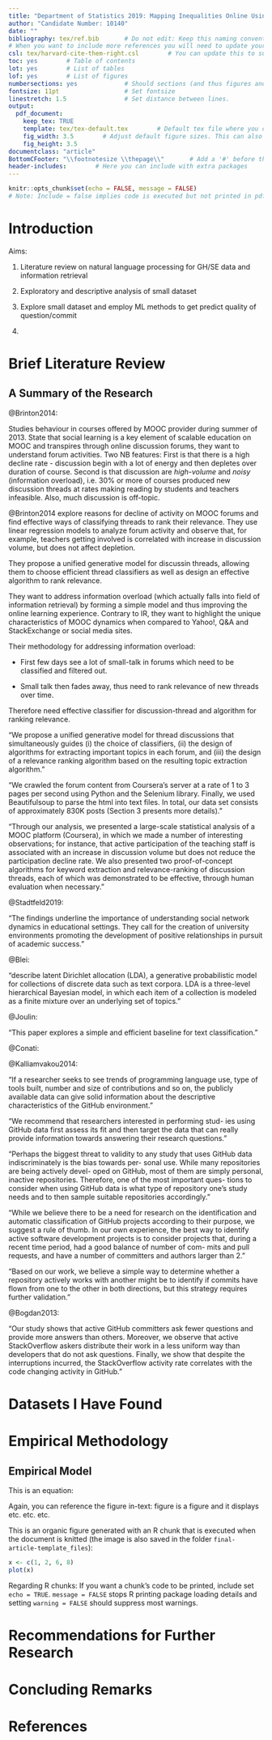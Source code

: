 ```yaml
---
title: "Department of Statistics 2019: Mapping Inequalities Online Using Data"
author: "Candidate Number: 10140"
date: ""
bibliography: tex/ref.bib       # Do not edit: Keep this naming convention and location
# When you want to include more references you will need to update your ref.bib file
csl: tex/harvard-cite-them-right.csl        # You can update this to suit the style of your referencing
toc: yes        # Table of contents
lot: yes        # List of tables
lof: yes        # List of figures
numbersections: yes             # Should sections (and thus figures and tables) be numbered?
fontsize: 11pt                  # Set fontsize
linestretch: 1.5                # Set distance between lines.
output:
  pdf_document:
    keep_tex: TRUE
    template: tex/tex-default.tex        # Default tex file where you can do some niggly work
    fig_width: 3.5        # Adjust default figure sizes. This can also be done in the chunks of the text.
    fig_height: 3.5
documentclass: "article"
BottomCFooter: "\\footnotesize \\thepage\\"       # Add a '#' before this line to remove footer.
header-includes:        # Here you can include with extra packages
---
```

```r
knitr::opts_chunk$set(echo = FALSE, message = FALSE)
# Note: Include = false implies code is executed but not printed in pdf
```
\renewcommand{\vec}[1]{\mathbf{#1}}
\newgeometry{left=3.5cm, right=2cm, top=20mm,bottom=4cm,top=2.5cm}

<!-- SUMMARY: 300 WORDS -->

<!-- INTRODUCTION: Aims of the study and a brief outline of the main sections of the dissertation -->

# Introduction \label{Intro}

Aims: 

1. Literature review on natural language processing for GH/SE data and information retrieval

2. Exploratory and descriptive analysis of small dataset

3. Explore small dataset and employ ML methods to get predict quality of question/commit

4. 



<!-- MAIN SECTIONS: Review of the literature, description of methods used and the results of the study -->


\newpage

# Brief Literature Review \label{Lit}

## A Summary of the Research



@Brinton2014:

Studies behaviour in courses offered by MOOC provider during summer of 2013. State that social learning is a key element of scalable education on MOOC and transpires through online discussion forums, they want to understand forum activities. 
Two NB features: First is that there is a high decline rate - discussion begin with a lot of energy and then depletes over duration of course. Second is that discussion are *high-volume* and *noisy* (information overload), i.e. 30% or more of courses produced new discussion threads at rates making reading by students and teachers infeasible. Also, much discussion is off-topic.

@Brinton2014 explore reasons for decline of activity on MOOC forums and find effective ways of classifying threads to rank their relevance. They use linear regression models to analyze forum activity and observe that, for example, teachers getting involved is correlated with increase in discussion volume, but does not affect depletion.

They propose a unified generative model for discussin threads, allowing them to choose efficient thread classifiers as well as design an effective algorithm to rank relevance.

They want to address information overload (which actually falls into field of information retrieval) by forming a simple model and thus improving the online learning experience. Contrary to IR, they want to highlight the unique characteristics of MOOC dynamics when compared to Yahoo!, Q&A and StackExchange or social media sites.

Their methodology for addressing information overload:

* First few days see a lot of small-talk in forums which need to be classified and filtered out.

* Small talk then fades away, thus need to rank relevance of new threads over time.

Therefore need effective classifier for discussion-thread and algorithm for ranking relevance.

"We propose a unified generative model for thread discussions that simultaneously guides (i) the choice of classifiers, (ii) the design of algorithms for extracting important topics in each forum, and (iii) the design of a relevance ranking algorithm based on the resulting topic extraction algorithm."

"We crawled the forum content from Coursera’s server at a rate of 1 to 3 pages per second using Python and the Selenium library. Finally, we used Beautifulsoup to parse the html into text files. In total, our data set consists of approximately 830K posts (Section 3 presents more details)."

"Through our analysis, we presented a large-scale statistical analysis of a MOOC platform (Coursera), in which we made a number of interesting observations; for instance, that active participation of the teaching staff is associated with an increase in discussion volume but does not reduce the participation decline rate. We also presented two proof-of-concept algorithms for keyword extraction and relevance-ranking of discussion threads, each of which was demonstrated to be effective, through human evaluation when necessary."



@Stadtfeld2019:

"The findings underline the importance of understanding social network dynamics in educational settings. They call for the creation of university environments promoting the development of positive relationships in pursuit of academic success."



@Blei:

"describe latent Dirichlet allocation (LDA), a generative probabilistic model for collections of discrete data such as text corpora. LDA is a three-level hierarchical Bayesian model, in which each item of a collection is modeled as a finite mixture over an underlying set of topics."


@Joulin:

"This paper explores a simple and efficient baseline for text classification."



@Conati:


@Kalliamvakou2014:

"If a researcher seeks to see trends of programming language use, type of tools built, number and size of contributions and so on, the publicly available data can give solid information about the descriptive characteristics of the GitHub environment."

"We recommend that researchers interested in performing stud- ies using GitHub data first assess its fit and then target the data that can really provide information towards answering their research questions."

"Perhaps the biggest threat to validity to any study that uses GitHub data indiscriminately is the bias towards per- sonal use. While many repositories are being actively devel- oped on GitHub, most of them are simply personal, inactive repositories. Therefore, one of the most important ques- tions to consider when using GitHub data is what type of repository one’s study needs and to then sample suitable repositories accordingly."

"While we believe there to be a need for research on the identification and automatic classification of GitHub projects according to their purpose, we suggest a rule of thumb. In our own experience, the best way to identify active software development projects is to consider projects that, during a recent time period, had a good balance of number of com- mits and pull requests, and have a number of committers and authors larger than 2."

"Based on our work, we believe a simple way to determine whether a repository actively works with another might be to identify if commits have flown from one to the other in both directions, but this strategy requires further validation."

@Bogdan2013:

"Our study shows that active GitHub committers ask fewer questions and provide more answers than others. Moreover, we observe that active StackOverflow askers distribute their work in a less uniform way than developers that do not ask questions. Finally, we show that despite the interruptions incurred, the StackOverflow activity rate correlates with the code changing activity in GitHub."


\newpage

# Datasets I Have Found \label{Data} 




\newpage

# Empirical Methodology \label{Meth} 

## Empirical Model \label{Model} 

This is an equation:

\begin{align} \label{eq:EP1}
A_{it}=f(T_i^{(t)},S_i^{(t)},P_i^{(t)},B_i^{(t)},I_i),
\end{align}



\footnotesize
\renewcommand{\thetable}{\arabic{table}}

\begin{longtable} {@{} l r r c r @{}} \caption{\textbf{Learner achievement (\%)}}
\label{tab:Dep}\\ \hline \hline
Subject & Mean & Q1 & Median & Q3 \\
\hline
Maths&      27& 15&   23&  35\\ \hline \hline
\end{longtable}
\begin{center} Source: Own calculations in Stata using 2004 Grade 6 Intermediate Phase Systemic Evaluation.\end{center}
\normalsize



\setcounter{figure}{0}
\renewcommand{\thefigure}{\arabic{figure}}

\begin{figure}
\caption{\textbf{\footnotesize Cumulative graph for subject scores}}
\label{fig:1}
```r
knitr::include_graphics("./results/graphs/figure.png")
```
\centering
{\footnotesize Source: Own calculations in Stata using 2004 Grade 6 Intermediate Phase Systemic Evaluation.}
\end{figure}
\normalsize

Again, you can reference the figure in-text: figure \ref{fig:1} is a figure and it displays etc. etc. etc.

This is an organic figure generated with an R chunk that is executed when the document is knitted (the image is also saved in the folder `final-article-template_files`):

```r
x <- c(1, 2, 6, 8)
plot(x)
```

Regarding R chunks: If you want a chunk's code to be printed, include set `echo = TRUE`. `message = FALSE` stops R printing package loading details and setting `warning = FALSE` should suppress most warnings.



<!-- CONCLUSION: Conclusions that can be drawn from your work, possible extensions and further work -->

\newpage

# Recommendations for Further Research \label{Recom}


\newpage

# Concluding Remarks \label{Concl}







<!-- BIBLIOGRAPHY -->

\newpage

# References


<!-- APPENDICES: Not encouraged

\newpage

# Appendix {.unnumbered}

\setcounter{table}{0}
\renewcommand{\thetable}{A\arabic{table}}

A table in the Appendix:

\begin{longtable}[htbp] {@{} l r r r r r @{}} \caption{
\textbf{Summary statistics of model variables}} \label{tab:Desc}  \\ \hline\hline
                \textbf{Variable } & \textbf{Mean} & \textbf{S.D.} & \textbf{Min} & \textbf{Max} & \textbf{N}\\
\hline
\bf{\emph{Educational Outcomes}} & & & & \\
   Maths Score (\%)  &   27.58797 &   17.82077 &          0 &        100 &     102048 \\
   Science Score (\%) &   41.04531 &   18.54542 &          0 &   95.83334 &     102045 \\
   English Score (\%) &   38.49276 &    24.3848 &          0 &        100 &     102048 \\
\hline \hline
\multicolumn{5}{@{}l}{Source: Own calculations in Stata using 2004 Grade 6 Intermediate Phase Systemic Evaluation.}
\end{longtable}

 -->
